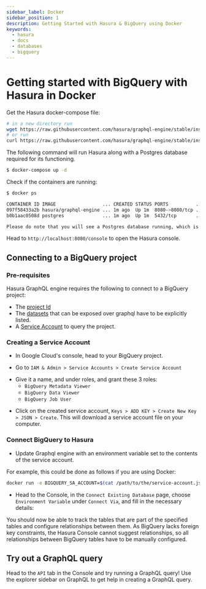 ```yaml
---
sidebar_label: Docker
sidebar_position: 1
description: Getting Started with Hasura & BigQuery using Docker
keywords:
  - hasura
  - docs
  - databases
  - bigquery
---
```



# Getting started with BigQuery with Hasura in Docker

Get the Hasura docker-compose file:

```bash
# in a new directory run
wget https://raw.githubusercontent.com/hasura/graphql-engine/stable/install-manifests/docker-compose/docker-compose.yaml
# or run
curl https://raw.githubusercontent.com/hasura/graphql-engine/stable/install-manifests/docker-compose/docker-compose.yaml -o docker-compose.yaml
```

The following command will run Hasura along with a Postgres database required for its functioning.

```bash
$ docker-compose up -d
```

Check if the containers are running:

```bash
$ docker ps

CONTAINER ID IMAGE                 ... CREATED STATUS PORTS          ...
097f58433a2b hasura/graphql-engine ... 1m ago  Up 1m  8080->8080/tcp ...
b0b1aac0508d postgres              ... 1m ago  Up 1m  5432/tcp       ...

Please do note that you will see a Postgres database running, which is used by Hasura to store its configuration (Hasura metadata).
```

Head to `http://localhost:8080/console` to open the Hasura console.

## Connecting to a BigQuery project

### Pre-requisites

Hasura GraphQL engine requires the following to connect to a BigQuery project:

- The [project Id](https://support.google.com/googleapi/answer/7014113?hl=en)
- The [datasets](https://cloud.google.com/bigquery/docs/datasets-intro) that can be exposed over graphql have to be
explicitly listed.
- A [Service Account](https://cloud.google.com/iam/docs/service-accounts) to query the project.

### Creating a Service Account

- In Google Cloud's console, head to your BigQuery project.

- Go to `IAM & Admin > Service Accounts > Create Service Account`

<Thumbnail src='/img/databases/bigquery/getting-started/1-service-account.png' alt='Create a service account on GCP' width='400px' />

- Give it a name, and under roles, and grant these 3 roles:
  - `BigQuery Metadata Viewer`
  - `BigQuery Data Viewer`
  - `BigQuery Job User`

<Thumbnail src='/img/databases/bigquery/getting-started/2-service-account-details.png' alt='Add roles to service account on GCP' width='600px' />

- Click on the created service account, `Keys > ADD KEY > Create New Key > JSON > Create`. This will download a service
account file on your computer.

### Connect BigQuery to Hasura

- Update Graphql engine with an environment variable set to the contents of the service account.

For example, this could be done as follows if you are using Docker:

```bash
docker run -e BIGQUERY_SA_ACCOUNT=$(cat /path/to/the/service-account.json) <rest-of-the-flags>
```

- Head to the Console, in the `Connect Existing Database` page, choose `Environment Variable` under `Connect Via`, and
fill in the necessary details:

<Thumbnail src='/img/databases/bigquery/bigquery-add-service-account_console_2.12.1.png' alt='Connect
existing BigQuery database in Hasura Cloud' width='900px' />

You should now be able to track the tables that are part of the specified tables and configure relationships between
them. As BigQuery lacks foreign key constraints, the Hasura Console cannot suggest relationships, so all relationships between
BigQuery tables have to be manually configured.

## Try out a GraphQL query

Head to the `API` tab in the Console and try running a GraphQL query! Use the explorer sidebar on GraphQL to get help in
creating a GraphQL query.

<Thumbnail src='/img/databases/bigquery/bigquery_api-query_2.12.png' alt='Make GraphQL query in Hasura' width='1100px' />

